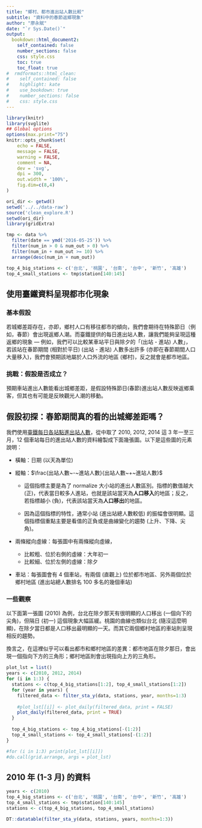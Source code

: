 ```yaml
---
title: "鄉村、都市進出站人數比較"
subtitle: "資料中的春節返鄉現象"
author: "廖永賦"
date: "`r Sys.Date()`"
output: 
  bookdown::html_document2:
    self_contained: false
    number_sections: false
    css: style.css
    toc: true
    toc_float: true
#  rmdformats::html_clean:
#    self_contained: false
#    highlight: kate
#    use_bookdown: true
#    number_sections: false
#    css: style.css
---
```



```r
library(knitr)
library(svglite)
## Global options
options(max.print="75")
knitr::opts_chunk$set(
	echo = FALSE,
	message = FALSE,
	warning = FALSE,
	comment = NA,
	dev = 'svg',
	dpi = 300,
	out.width = '100%',
	fig.dim=c(8,4)
)
```


```r
ori_dir <- getwd()
setwd('../../data-raw')
source('clean_explore.R')
setwd(ori_dir)
library(gridExtra)
```


```r
tmp <- data %>% 
  filter(date == ymd('2016-05-25')) %>% 
  filter(num_in > 0 & num_out > 0) %>%
  filter(num_in + num_out >= 10) %>%
  arrange(desc(num_in + num_out))

top_4_big_stations <- c('台北', '桃園', '台南', '台中', '新竹', '高雄')
top_4_small_stations <- tmp$station[140:145]
```

## 使用臺鐵資料呈現都市化現象

### 基本假設

若城鄉差距存在，亦即，鄉村人口有移往都市的傾向，我們會期待在特殊節日（例如，春節）會出現返鄉人潮。而臺鐵提供的每日進出站人數，讓我們能夠呈現這種返鄉的現象 — 例如，我們可以比較某車站平日與除夕的「(出站 - 進站) 人數」，若該站在春節期間 (相對於平日) (出站 - 進站) 人數多出許多 (亦即在春節期間人口大量移入)，我們會預期該地屬於人口外流的地區 (鄉村)，反之就會是都市地區。

### 挑戰：假設是否成立？

預期車站進出人數能看出城鄉差距，是假設特殊節日(春節)進出站人數反映返鄉乘客，但其也有可能是反映觀光人潮的移動。


## 假設初探：春節期間真的看的出城鄉差距嗎？

我們使用[臺鐵每日各站點進出站人數](https://data.gov.tw/dataset/8792)，從中取了 2010, 2012, 2014 這 3 年一至三月，12 個車站每日的進出站人數的資料繪製成下面幾張圖。以下是這些圖的元素說明：

- 橫軸：日期 (以天為單位)

- 縱軸：$\frac{出站人數~-~進站人數}{出站人數~+~進站人數}$
  
  - 這個指標主要是為了 normalize 大小站的進出人數區別。指標的數值越大 (正)，代表當日較多人進站，也就是該站當天為**人口移入**的地區；反之，若指標越小 (負)，代表該站當天為**人口移出**的地區。
  
  - 因為這個指標的特性，通常小站 (進出站總人數較低) 的振幅會很明顯。這個指標個重點主要是看值的正負或是曲線變化的趨勢 (上升、下降、尖角)。

- 兩條縱向虛線：每張圖中有兩條縱向虛線，

  - 比較粗、位於右側的虛線：大年初一
  - 比較細、位於左側的虛線：除夕

- 車站：每張圖會有 4 個車站，有兩個 (直觀上) 位於都市地區、另外兩個位於鄉村地區 (進出站總人數排名 100 多名的幾個車站)

### 一些觀察

以下面第一張圖 (2010) 為例，台北在除夕那天有很明顯的人口移出 (一個向下的尖角)，但隔日 (初一) 這個現象大幅區緩。桃園的曲線也類似台北 (隨沒這麼明顯)，在除夕當日都是人口移出最明顯的一天。而其它兩個鄉村地區的車站則呈現相反的趨勢。

換言之，在這裡似乎可以看出都市和鄉村地區的差異：都市地區在除夕那日，會出現一個指向下方的三角形；鄉村地區則會出現指向上方的三角形。


```r
plot_lst = list()
years <- c(2010, 2012, 2014)
for (i in 1:3) {
  stations <- c(top_4_big_stations[1:2], top_4_small_stations[1:2])
  for (year in years) {
    filtered_data <- filter_sta_y(data, stations, year, months=1:3)
    
    #plot_lst[[i]] <- plot_daily(filtered_data, print = FALSE)
    plot_daily(filtered_data, print = TRUE)
  }
  
  top_4_big_stations <- top_4_big_stations[-(1:2)]
  top_4_small_stations <- top_4_small_stations[-(1:2)]
}
```


```r
#for (i in 1:3) print(plot_lst[[i]])
#do.call(grid.arrange, args = plot_lst)
```


## 2010 年 (1-3 月) 的資料

```r
years <- c(2010)
top_4_big_stations <- c('台北', '桃園', '台南', '台中', '新竹', '高雄')
top_4_small_stations <- tmp$station[140:145]
stations <- c(top_4_big_stations, top_4_small_stations)

DT::datatable(filter_sta_y(data, stations, years, months=1:3))
```
